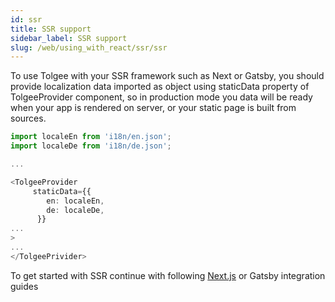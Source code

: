 ```yaml
---
id: ssr
title: SSR support
sidebar_label: SSR support
slug: /web/using_with_react/ssr/ssr
---
```


To use Tolgee with your SSR framework such as Next or Gatsby, you should provide localization data imported as object
using staticData property of TolgeeProvider component, so in production mode you data will be ready when your app is
rendered on server, or your static page is built from sources.

```typescript jsx
import localeEn from 'i18n/en.json';
import localeDe from 'i18n/de.json';

...

<TolgeeProvider
     staticData={{
        en: localeEn,
        de: localeDe,
      }}
...
>
...
</TolgeePrivider>
```

To get started with SSR continue with following [Next.js](./using_with_next) or Gatsby integration guides
